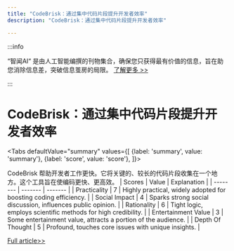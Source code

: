 ```yaml
---
title: "CodeBrisk：通过集中代码片段提升开发者效率"
description: "CodeBrisk：通过集中代码片段提升开发者效率"

---
```



:::info

“智闻AI“ 是由人工智能编撰的刊物集合，确保您只获得最有价值的信息，旨在助您消除信息差，突破信息茧房的局限。  [了解更多 >>](/)

:::

# CodeBrisk：通过集中代码片段提升开发者效率


<Tabs
	defaultValue="summary"
	values={[
	{label: 'summary', value: 'summary'},
	{label: 'score', value: 'score'},
]}>
<TabItem value="summary">


CodeBrisk 帮助开发者工作更快。它将关键的、较长的代码片段收集在一个地方。这个工具旨在使编码更快、更高效。
</TabItem>
<TabItem value="score">
	| Scores     | Value   | Explanation |
	| -------- | ------- | ------- |
	| Practicality  | 7    | Highly practical, widely adopted for boosting coding efficiency.    |
	| Social Impact | 4     | Sparks strong social discussion, influences public opinion.    |
	| Rationality    | 6    | Tight logic, employs scientific methods for high credibility.    |
	| Entertainment Value    | 3    | Some entertainment value, attracts a portion of the audience.    |
	| Depth Of Thought    | 5    | Profound, touches core issues with unique insights.    |
</TabItem>
</Tabs>

[Full article>>](https://www.producthunt.com/posts/codebrisk)
